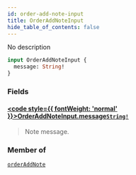```yaml
---
id: order-add-note-input
title: OrderAddNoteInput
hide_table_of_contents: false
---
```








No description

```graphql
input OrderAddNoteInput {
  message: String!
}
```


### Fields

#### [<code style={{ fontWeight: 'normal' }}>OrderAddNoteInput.<b>message</b></code>](#)<Bullet />[`String!`](../../../developer/api-reference/scalars/string) <Badge class="secondary" text="non-null"/> <Badge class="secondary" text="scalar"/>
> Note message.
> 



### Member of

[`orderAddNote`](../../../developer/api-reference/mutations/order-add-note)  <Badge class="secondary" text="mutation"/>




